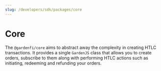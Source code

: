 ```yaml
---
slug: /developers/sdk/packages/core
---
```



# Core

The `@gardenfi/core` aims to abstract away the complexity in creating HTLC transactions. It provides a single `GardenJS` class that allows you to create orders, subscribe to them along with performing HTLC actions such as initiating, redeeming and refunding your orders.

<DocCardList />
